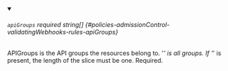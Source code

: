 
<details className="config-field" data-expandable="false" open>
<summary>

###### `apiGroups` <span className="config-field-required" data-required="false">required</span> <span className="config-field-type">string[]</span> <span className="config-field-default"></span> <span className="config-field-enum"></span> {#policies-admissionControl-validatingWebhooks-rules-apiGroups}

APIGroups is the API groups the resources belong to. '*' is all groups.
If '*' is present, the length of the slice must be one.
Required.

</summary>



</details>

